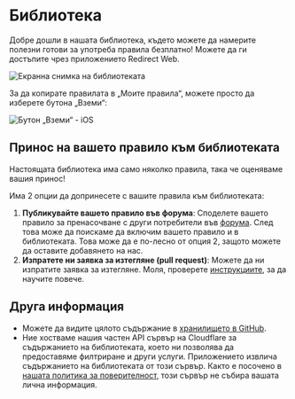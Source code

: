 # Библиотека

Добре дошли в нашата библиотека, където можете да намерите полезни готови за употреба правила безплатно! Можете да ги достъпите чрез приложението Redirect Web.

![Екранна снимка на библиотеката](/img/library-screenshot.webp)

За да копирате правилата в „Моите правила“, можете просто да изберете бутона „Вземи“:

![Бутон „Вземи“ - iOS](/img/library-get-button-ios.gif)

## Принос на вашето правило към библиотеката

Настоящата библиотека има само няколко правила, така че оценяваме вашия принос!

Има 2 опции да допринесете с вашите правила към библиотеката:

1. **Публикувайте вашето правило във форума**: Споделете вашето правило за пренасочване с други потребители във [форума](https://github.com/mshibanami/redirect-web/discussions/categories/redirect-rules). След това може да поискаме да включим вашето правило и в библиотеката. Това може да е по-лесно от опция 2, защото можете да оставите добавянето на нас.
2. **Изпратете ни заявка за изтегляне (pull request)**: Можете да ни изпратите заявка за изтегляне. Моля, проверете [инструкциите](https://github.com/mshibanami/redirect-web/tree/main/library), за да научите повече.

## Друга информация

- Можете да видите цялото съдържание в [хранилището в GitHub](https://github.com/mshibanami/redirect-web/tree/main/library).
- Ние хостваме нашия частен API сървър на Cloudflare за съдържанието на библиотеката, което ни позволява да предоставяме филтриране и други услуги. Приложението извлича съдържанието на библиотеката от този сървър. Както е посочено в [нашата политика за поверителност](privacy-policy.mdx), този сървър не събира вашата лична информация.